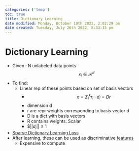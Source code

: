 ```yaml
---
categories: ['temp']
toc: true
title: Dictionary Learning
date modified: Monday, October 10th 2022, 2:02:29 pm
date created: Tuesday, July 26th 2022, 8:33:15 pm
---
```


# Dictionary Learning
- Given : N unlabeled data points $$x_i \in \mathcal{R}^d$$
- To find:
	- Linear rep of these points based on set of basis vectors
		- $$x = \Sigma_i^k r_i \cdot d_i = Dr$$
		- dimension d
		- r are repr weights corresponding to basis vector d
		- D is a dict with basis vectors
		- R contains weights. Scalar
		- $$||d_i|| \leq 1$
- [Sparse Dictionary Learning Loss](Sparse%20Dictionary%20Learning%20Loss.qmd)
- After learning, these can be used as discriminative [features](Features.qmd)
	- Expensive to compute



